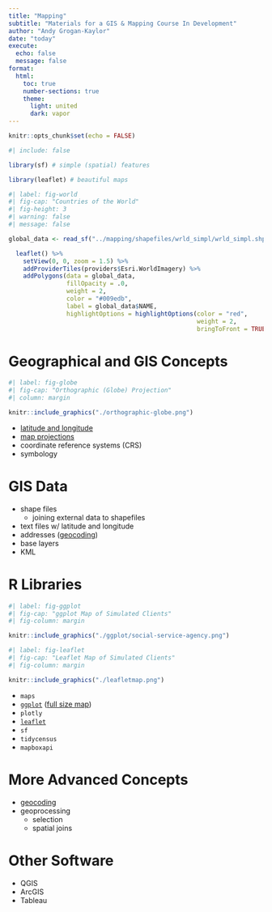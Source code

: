 ```yaml
---
title: "Mapping"
subtitle: "Materials for a GIS & Mapping Course In Development"
author: "Andy Grogan-Kaylor"
date: "today"
execute:
  echo: false
  message: false
format:
  html:
    toc: true
    number-sections: true
    theme:
      light: united
      dark: vapor
---
```


```r

knitr::opts_chunk$set(echo = FALSE)

```

```r
#| include: false

library(sf) # simple (spatial) features

library(leaflet) # beautiful maps

```

```r
#| label: fig-world
#| fig-cap: "Countries of the World"
#| fig-height: 3
#| warning: false
#| message: false

global_data <- read_sf("../mapping/shapefiles/wrld_simpl/wrld_simpl.shp")

  leaflet() %>%
    setView(0, 0, zoom = 1.5) %>%
    addProviderTiles(providers$Esri.WorldImagery) %>%
    addPolygons(data = global_data, 
                fillOpacity = .0, 
                weight = 2,
                color = "#009edb", 
                label = global_data$NAME,
                highlightOptions = highlightOptions(color = "red", 
                                                    weight = 2,
                                                    bringToFront = TRUE)) 

```

# Geographical and GIS Concepts

```r
#| label: fig-globe
#| fig-cap: "Orthographic (Globe) Projection"
#| column: margin

knitr::include_graphics("./orthographic-globe.png")

```

* [latitude and longitude](./latitude-and-longitude/latitude-and-longitude.html)
* [map projections](./projections/projections.html)
* coordinate reference systems (CRS)
* symbology

# GIS Data

* shape files
    - joining external data to shapefiles
* text files w/ latitude and longitude
* addresses ([geocoding](./geocoding/geocoding-demo.html))
* base layers
* KML

# R Libraries

```r
#| label: fig-ggplot
#| fig-cap: "ggplot Map of Simulated Clients"
#| fig-column: margin

knitr::include_graphics("./ggplot/social-service-agency.png")

```

```r
#| label: fig-leaflet
#| fig-cap: "Leaflet Map of Simulated Clients"
#| fig-column: margin

knitr::include_graphics("./leafletmap.png")

```

* `maps`
* [`ggplot`](./ggplot/ggplot-map-demo.html)  ([full size map](./ggplot/social-service-agency.pdf)) 
* `plotly`
* [`leaflet`](./leaflet/leaflet-map-demo.html) 
* `sf`
* `tidycensus`
* `mapboxapi`

# More Advanced Concepts

* [geocoding](./geocoding/geocoding-demo.html)
* geoprocessing
    + selection
    + spatial joins
    
# Other Software

* QGIS
* ArcGIS
* Tableau


